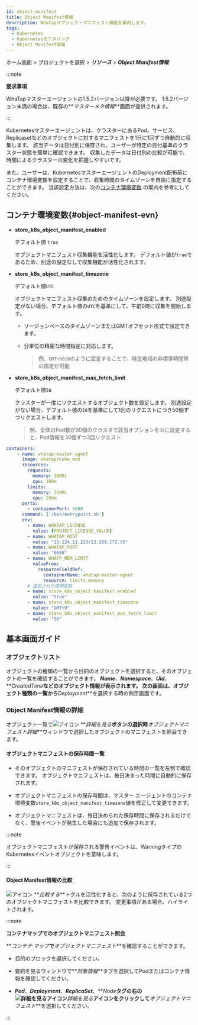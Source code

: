 ```yaml
---
id: object-manifest
title: Object Manifest情報
description: WhaTapオブジェクトマニフェスト機能を案内します。
tags:
  - Kubernetes
  - Kubernetesモニタリング
  - Object Manifest情報
---
```


ホーム画面 > プロジェクトを選択 > **_リソース_** > **_Object Manifest情報_** 

:::note 

**要求事項**

WhaTapマスターエージェントの1.5.2バージョン以降が必要です。 1.5.2バージョン未満の場合は、既存の**_マスターメタ情報_**画面が提供されます。

:::

Kubernetesマスターエージェントは、クラスターにあるPod、サービス、Replicasetなどのオブジェクトに対するマニフェストを1日に1回ずつ自動的に収集します。 該当データは日付別に保存され、ユーザーが特定の日付基準のクラスター状態を簡単に確認できます。 収集したデータは日付別の比較が可能で、時間によるクラスターの変化を把握しやすいです。 

また、ユーザーは、KubernetesマスターエージェントのDeployment配布前にコンテナ環境変数を設定することで、収集時間のタイムゾーンを自由に指定することができます。 当該設定方法は、次の[コンテナ環境変数](#object-manifest-evn) の案内を参考にしてください。 

## コンテナ環境変数{#object-manifest-evn}

- **store_k8s_object_manifest_enabled**

  デフォルト値 `true`

  オブジェクトマニフェスト収集機能を活性化します。 デフォルト値が`true`であるため、別途の設定なしで収集機能が活性化されます。

- **store_k8s_object_manifest_timezone**

  デフォルト値`UTC`

  オブジェクトマニフェスト収集のためのタイムゾーンを設定します。 別途設定がない場合、デフォルト値の`UTC`を基準にして、午前0時に収集を開始します。 

  - リージョンベースのタイムゾーンまたはGMTオフセット形式で設定できます。 

  - 分単位の精密な時間指定に対応します。 

    > 例、`GMT+0810`のように設定することで、特定地域の非標準時間帯の指定が可能

- **store_k8s_object_manifest_max_fetch_limit**

  デフォルト値`50`

  クラスターが一度にリクエストするオブジェクト数を設定します。 別途設定がない場合、デフォルト値の`50`を基準にして1回のリクエストにつき50個ずつリクエストします。 

  > 例、全体のPod数が90個のクラスタで該当オプションを`30`に設定すると、Pod情報を30個ずつ3回リクエスト

```yaml title='Example'
containers:
	- name: whatap-master-agent
	  image: whatap/kube_mon
	  resources:
	    requests:
	      memory: 300Mi
	      cpu: 100m
	    limits:
	      memory: 350Mi
	      cpu: 200m
	  ports:
	    - containerPort: 6600
	  command: ['/bin/entrypoint.sh']
	  env:
	    - name: WHATAP_LICENSE
	      value: {PROJECT_LICENSE_VALUE}
	    - name: WHATAP_HOST
	      value: "13.124.11.223/13.209.172.35"
	    - name: WHATAP_PORT
	      value: "6600"
	    - name: WHATP_MEM_LIMIT
	      valueFrom:
	        resourceFieldRef:
	          containerName: whatap-master-agent
	          resource: limits.memory
	    # 追加された環境変数
	    - name: store_k8s_object_manifest_enabled
	      value: "true"
	    - name: store_k8s_object_manifest_timezone
	      value: "GMT+9"
	    - name: store_k8s_object_manifest_max_fetch_limit
	      value: "50"
```

## 基本画面ガイド

### オブジェクトリスト

オブジェクトの種類の一覧から目的のオブジェクトを選択すると、そのオブジェクトの一覧を確認することができます。 **_Name_**、**_Namespace_**、**_Uid_**、**_CreatedTime_**などのオブジェクト情報が表示されます。 次の画面は、オブジェクト種類の一覧から**_Deployment_**を選択する時の例示画面です。

<ImgLang img='k8s-object-manifest.png' desc='Object Manifest' />

### Object Manifest情報の詳細

オブジェクト一覧で![アイコン](/img/ico-detail-view.svg) **_詳細を見る_**ボタンの選択時**_オブジェクトマニフェスト詳細_**ウィンドウで選択したオブジェクトのマニフェストを照会できます。 

<ImgLang img='k8s-object-manifest-detail.png' desc='Object Manifest詳細' />

#### オブジェクトマニフェストの保存時間一覧

- そのオブジェクトのマニフェストが保存されている時間の一覧を左側で確認できます。 オブジェクトマニフェストは、毎日決まった時間に自動的に保存されます。

- オブジェクトマニフェストの保存時間は、マスター エージェントのコンテナ環境変数`store_k8s_object_manifest_timezone`値を修正して変更できます。 

- オブジェクトマニフェストは、毎日決められた保存時間に保存されるだけでなく、警告イベントが発生した場合にも追加で保存されます。 

:::note 

オブジェクトマニフェストが保存される警告イベントは、WarningタイプのKubernetesイベントオブジェクトを意味します。

:::

#### Object Manifest情報の比較

![アイコン](/img/ic-toggle-on.svg) **_比較する_**トグルを活性化すると、次のように保存されている2つのオブジェクトマニフェストを比較できます。 変更事項がある場合、ハイライトされます。 

<ImgLang img='k8s-object-manifest-compare.png' desc='Object Manifest比較する' />

:::note 

**コンテナマップでのオブジェクトマニフェスト照会**

**_コンテナ·マップ_**で**_オブジェクトマニフェスト_**を確認することができます。 

<ImgLang img='k8s-object-manifest-cm.png' desc='컨테이너 맵에서 오브젝트 매니페스트 조회' />

- 目的のブロックを選択してください。 

- 要約を見るウィンドウで**_対象情報_**タブを選択してPodまたはコンテナ情報を確認してください。  

- **_Pod_**、**_Deployment_**、**_ReplicaSet_**、**_Node_**タグの右の![詳細を見るアイコン](/img/ico-more.svg)**_詳細を見る_**アイコンをクリックして**_オブジェクトマニフェスト_**を選択してください。

:::
